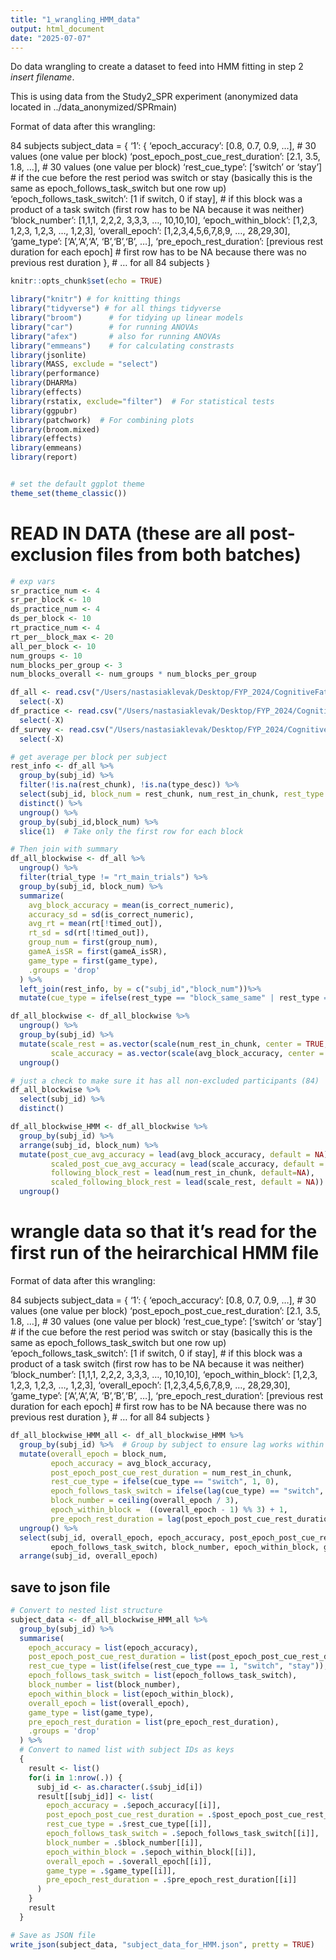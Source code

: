 ```yaml
---
title: "1_wrangling_HMM_data"
output: html_document
date: "2025-07-07"
---
```

Do data wrangling to create a dataset to feed into HMM fitting in step 2 *insert filename*. 

This is using data from the Study2_SPR experiment (anonymized data located in ../data_anonymized/SPRmain)

Format of data after this wrangling:

84 subjects
subject_data = {
    '1': {
        'epoch_accuracy': [0.8, 0.7, 0.9, ...],  # 30 values (one value per block)
        'post_epoch_post_cue_rest_duration': [2.1, 3.5, 1.8, ...],  # 30 values (one value per block)
        'rest_cue_type': ['switch' or 'stay'] # if the cue before the rest period was switch or stay (basically this is the same as epoch_follows_task_switch but one row up)
        'epoch_follows_task_switch': [1 if switch, 0 if stay], # if this block was a product of a task switch (first row has to be NA because it was neither)
        'block_number': [1,1,1, 2,2,2, 3,3,3, ..., 10,10,10],
        'epoch_within_block': [1,2,3, 1,2,3, 1,2,3, ..., 1,2,3],
        'overall_epoch': [1,2,3,4,5,6,7,8,9, ..., 28,29,30],
        'game_type': ['A','A','A', 'B','B','B', ...],
        'pre_epoch_rest_duration': [previous rest duration for each epoch] # first row has to be NA because there was no previous rest duration
    },
    # ... for all 84 subjects
}

```r
knitr::opts_chunk$set(echo = TRUE)
```

```r
library("knitr") # for knitting things
library("tidyverse") # for all things tidyverse
library("broom")      # for tidying up linear models 
library("car")        # for running ANOVAs
library("afex")       # also for running ANOVAs
library("emmeans")    # for calculating constrasts
library(jsonlite)
library(MASS, exclude = "select")
library(performance)
library(DHARMa)
library(effects)
library(rstatix, exclude="filter")  # For statistical tests
library(ggpubr)
library(patchwork)  # For combining plots
library(broom.mixed)
library(effects)
library(emmeans)
library(report)


# set the default ggplot theme 
theme_set(theme_classic())
```


# READ IN DATA (these are all post-exclusion files from both batches)
``` r
# exp vars
sr_practice_num <- 4
sr_per_block <- 10
ds_practice_num <- 4
ds_per_block <- 10
rt_practice_num <- 4
rt_per__block_max <- 20
all_per_block <- 10
num_groups <- 10
num_blocks_per_group <- 3
num_blocks_overall <- num_groups * num_blocks_per_group

df_all <- read.csv("/Users/nastasiaklevak/Desktop/FYP_2024/CognitiveFatigue_TaskSpecificity/data_anonymized/SPRmain/excluded/SPRmain_main_trials_cleaned.csv",stringsAsFactors = FALSE) %>%
  select(-X)
df_practice <- read.csv("/Users/nastasiaklevak/Desktop/FYP_2024/CognitiveFatigue_TaskSpecificity/data_anonymized/SPRmain/excluded/SPRmain_practice_trials_cleaned.csv",stringsAsFactors = FALSE)%>%
  select(-X)
df_survey <- read.csv("/Users/nastasiaklevak/Desktop/FYP_2024/CognitiveFatigue_TaskSpecificity/data_anonymized/SPRmain/excluded/SPRmain_survey_cleaned.csv", stringsAsFactors = FALSE)%>%
  select(-X)
```

``` r
# get average per block per subject
rest_info <- df_all %>%
  group_by(subj_id) %>%
  filter(!is.na(rest_chunk), !is.na(type_desc)) %>%
  select(subj_id, block_num = rest_chunk, num_rest_in_chunk, rest_type = type_desc) %>%
  distinct() %>%
  ungroup() %>%
  group_by(subj_id,block_num) %>%
  slice(1)  # Take only the first row for each block

# Then join with summary
df_all_blockwise <- df_all %>%
  ungroup() %>%
  filter(trial_type != "rt_main_trials") %>%
  group_by(subj_id, block_num) %>%
  summarize(
    avg_block_accuracy = mean(is_correct_numeric),
    accuracy_sd = sd(is_correct_numeric),
    avg_rt = mean(rt[!timed_out]),
    rt_sd = sd(rt[!timed_out]),
    group_num = first(group_num),
    gameA_isSR = first(gameA_isSR),
    game_type = first(game_type),
    .groups = 'drop'
  ) %>%
  left_join(rest_info, by = c("subj_id","block_num"))%>%
  mutate(cue_type = ifelse(rest_type == "block_same_same" | rest_type == "group_A_A" | rest_type == "group_B_B", "stay", "switch"))

df_all_blockwise <- df_all_blockwise %>%
  ungroup() %>%
  group_by(subj_id) %>%
  mutate(scale_rest = as.vector(scale(num_rest_in_chunk, center = TRUE, scale = TRUE)),
         scale_accuracy = as.vector(scale(avg_block_accuracy, center = TRUE, scale = TRUE))) %>%
  ungroup()

# just a check to make sure it has all non-excluded participants (84)
df_all_blockwise %>%
  select(subj_id) %>%
  distinct()
```


``` r
df_all_blockwise_HMM <- df_all_blockwise %>%
  group_by(subj_id) %>%
  arrange(subj_id, block_num) %>%
  mutate(post_cue_avg_accuracy = lead(avg_block_accuracy, default = NA),
         scaled_post_cue_avg_accuracy = lead(scale_accuracy, default = NA),
         following_block_rest = lead(num_rest_in_chunk, default=NA),
         scaled_following_block_rest = lead(scale_rest, default = NA)) %>%
  ungroup()
```

# wrangle data so that it's read for the first run of the heirarchical HMM file

Format of data after this wrangling:

84 subjects
subject_data = {
    '1': {
        'epoch_accuracy': [0.8, 0.7, 0.9, ...],  # 30 values (one value per block)
        'post_epoch_post_cue_rest_duration': [2.1, 3.5, 1.8, ...],  # 30 values (one value per block)
        'rest_cue_type': ['switch' or 'stay'] # if the cue before the rest period was switch or stay (basically this is the same as epoch_follows_task_switch but one row up)
        'epoch_follows_task_switch': [1 if switch, 0 if stay], # if this block was a product of a task switch (first row has to be NA because it was neither)
        'block_number': [1,1,1, 2,2,2, 3,3,3, ..., 10,10,10],
        'epoch_within_block': [1,2,3, 1,2,3, 1,2,3, ..., 1,2,3],
        'overall_epoch': [1,2,3,4,5,6,7,8,9, ..., 28,29,30],
        'game_type': ['A','A','A', 'B','B','B', ...],
        'pre_epoch_rest_duration': [previous rest duration for each epoch] # first row has to be NA because there was no previous rest duration
    },
    # ... for all 84 subjects
}

``` r
df_all_blockwise_HMM_all <- df_all_blockwise_HMM %>%
  group_by(subj_id) %>%  # Group by subject to ensure lag works within each subject
  mutate(overall_epoch = block_num,
         epoch_accuracy = avg_block_accuracy,
         post_epoch_post_cue_rest_duration = num_rest_in_chunk,
         rest_cue_type = ifelse(cue_type == "switch", 1, 0),
         epoch_follows_task_switch = ifelse(lag(cue_type) == "switch", 1, 0), # takes the previous epoch's cue_type per subj
         block_number = ceiling(overall_epoch / 3),
         epoch_within_block =  ((overall_epoch - 1) %% 3) + 1,
         pre_epoch_rest_duration = lag(post_epoch_post_cue_rest_duration)) %>% # takes previous row's rest duration
  ungroup() %>%
  select(subj_id, overall_epoch, epoch_accuracy, post_epoch_post_cue_rest_duration, rest_cue_type, 
         epoch_follows_task_switch, block_number, epoch_within_block, game_type, pre_epoch_rest_duration) %>%
  arrange(subj_id, overall_epoch)
```

## save to json file

``` r
# Convert to nested list structure
subject_data <- df_all_blockwise_HMM_all %>%
  group_by(subj_id) %>%
  summarise(
    epoch_accuracy = list(epoch_accuracy),
    post_epoch_post_cue_rest_duration = list(post_epoch_post_cue_rest_duration),
    rest_cue_type = list(ifelse(rest_cue_type == 1, "switch", "stay")),
    epoch_follows_task_switch = list(epoch_follows_task_switch),
    block_number = list(block_number),
    epoch_within_block = list(epoch_within_block),
    overall_epoch = list(overall_epoch),
    game_type = list(game_type),
    pre_epoch_rest_duration = list(pre_epoch_rest_duration),
    .groups = 'drop'
  ) %>%
  # Convert to named list with subject IDs as keys
  {
    result <- list()
    for(i in 1:nrow(.)) {
      subj_id <- as.character(.$subj_id[i])
      result[[subj_id]] <- list(
        epoch_accuracy = .$epoch_accuracy[[i]],
        post_epoch_post_cue_rest_duration = .$post_epoch_post_cue_rest_duration[[i]],
        rest_cue_type = .$rest_cue_type[[i]],
        epoch_follows_task_switch = .$epoch_follows_task_switch[[i]],
        block_number = .$block_number[[i]],
        epoch_within_block = .$epoch_within_block[[i]],
        overall_epoch = .$overall_epoch[[i]],
        game_type = .$game_type[[i]],
        pre_epoch_rest_duration = .$pre_epoch_rest_duration[[i]]
      )
    }
    result
  }
```

``` r
# Save as JSON file
write_json(subject_data, "subject_data_for_HMM.json", pretty = TRUE)
```
